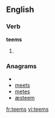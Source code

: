 ==English==

===Verb===
'''teems'''

# {{third-person singular of|[[teem]]}}

===Anagrams===
* {{alphagram|eemst}}
* [[meets#English|meets]]
* [[metes#English|metes]]
* [[æsteem#English|æsteem]]

[[fr:teems]]
[[vi:teems]]